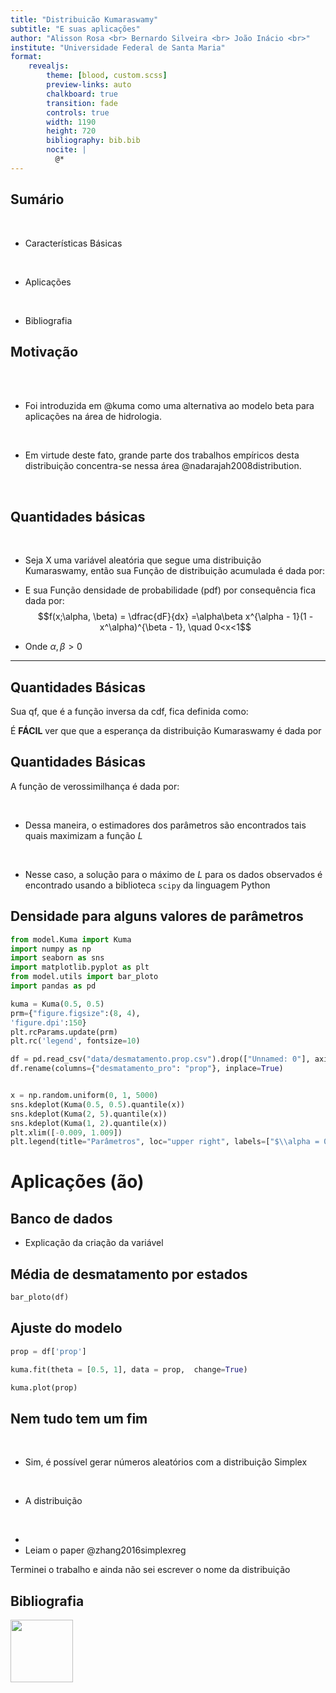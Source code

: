 ```yaml
---
title: "Distribuicão Kumaraswamy"
subtitle: "E suas aplicações"
author: "Alisson Rosa <br> Bernardo Silveira <br> João Inácio <br>"
institute: "Universidade Federal de Santa Maria"
format: 
    revealjs:
        theme: [blood, custom.scss]
        preview-links: auto
        chalkboard: true
        transition: fade
        controls: true
        width: 1190
        height: 720
        bibliography: bib.bib
        nocite: |
          @*
---
```


## Sumário

::: {.incremental}

<br />

- Características Básicas

<br />

 

- Aplicações

<br />



- Bibliografia

:::







## Motivação 


<br />
<br />

- Foi introduzida em @kuma como uma alternativa ao  modelo beta para aplicações na área de hidrologia.

<br />

* Em virtude deste fato, grande parte dos trabalhos empíricos desta distribuição concentra-se nessa área @nadarajah2008distribution.

<br />

 







## Quantidades básicas


<br />

- Seja X uma variável aleatória que segue uma distribuição Kumaraswamy, então sua Função de distribuição acumulada é dada por:

\begin{align}
F(x;\alpha, \beta) = 1 - (1 - x^\alpha)^\beta,  \quad 0 < x< 1
\end{align}

- E sua Função densidade de probabilidade (pdf) por consequência fica dada por:
$$f(x;\alpha, \beta) = \dfrac{dF}{dx} =\alpha\beta x^{\alpha - 1}(1 - x^\alpha)^{\beta  - 1}, \quad 0<x<1$$

* Onde $\alpha, \beta > 0$





---

## Quantidades Básicas

Sua qf, que é  a função inversa da cdf, fica definida como:

\begin{align}
Q(u;\alpha, \beta) = \bigg(1 - (1 - u)^{1/\beta}\bigg)^{\dfrac{1}{\alpha}}, \quad 0<u<1
\end{align}

É **FÁCIL** ver que que a esperança da distribuição Kumaraswamy é dada por  

\begin{align}
\text{E}(X) = \dfrac{\beta\Gamma\bigg(1 + \dfrac{1}{\alpha}\bigg)\Gamma(\beta)}{\Gamma\bigg(1 + \dfrac{1}{\alpha} + \beta\bigg)}
\end{align}

## Quantidades Básicas
A função de verossimilhança é dada por:

\begin{align}
L(\alpha, \beta; x) = \prod_{i=1}^{n}f(x;\alpha, \beta) = \alpha^n \beta^n \prod_{i=1}^{n}x_i^{\alpha - 1}\prod_{i=1}^{n}(1-x_i^{\alpha})^{\beta-1}
\end{align}

<br />

* Dessa maneira, o estimadores dos parâmetros são encontrados tais quais maximizam a função $L$

<br />

* Nesse caso, a solução para o máximo de $L$ para os dados observados é encontrado usando a biblioteca `scipy` da linguagem Python







## Densidade para alguns valores de parâmetros

```python
from model.Kuma import Kuma
import numpy as np
import seaborn as sns
import matplotlib.pyplot as plt
from model.utils import bar_ploto
import pandas as pd

kuma = Kuma(0.5, 0.5)
prm={"figure.figsize":(8, 4),
'figure.dpi':150}
plt.rcParams.update(prm)
plt.rc('legend', fontsize=10)

df = pd.read_csv("data/desmatamento.prop.csv").drop(["Unnamed: 0"], axis=1)
df.rename(columns={"desmatamento_pro": "prop"}, inplace=True)


x = np.random.uniform(0, 1, 5000)
sns.kdeplot(Kuma(0.5, 0.5).quantile(x))
sns.kdeplot(Kuma(2, 5).quantile(x))
sns.kdeplot(Kuma(1, 2).quantile(x))
plt.xlim([-0.009, 1.009])
plt.legend(title="Parâmetros", loc="upper right", labels=["$\\alpha = 0.5, \\beta = 0.5$","$\\alpha = 2, \\beta = 5$", "$\\alpha = 1, \\beta = 2$"]);

```








# Aplicações (ão)

## Banco de dados

* Explicação da criação da variável


## Média de desmatamento por estados

```python
bar_ploto(df)
```

## Ajuste do modelo

```python

prop = df['prop']

kuma.fit(theta = [0.5, 1], data = prop,  change=True)

kuma.plot(prop)
```





## Nem tudo tem um fim
<br />

* Sim, é possível gerar números aleatórios com a distribuição Simplex

<br />

* A distribuição 

<br />

* 

* Leiam o paper @zhang2016simplexreg



::: footer
Terminei o trabalho e ainda não sei escrever o nome da distribuição
:::

## Bibliografia

![](https://www.icegif.com/wp-content/uploads/icegif-800.gif){.absolute top=370 left=100 width="100" height=290"}